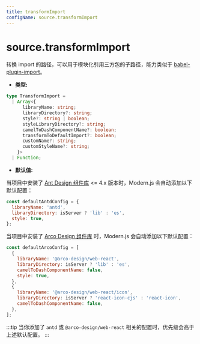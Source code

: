 ```yaml
---
title: transformImport
configName: source.transformImport
---
```


# source.transformImport

转换 import 的路径，可以用于模块化引用三方包的子路径，能力类似于 [babel-plugin-import](https://www.npmjs.com/package/babel-plugin-import)。

- **类型:**

```ts
type TransformImport =
  | Array<{
      libraryName: string;
      libraryDirectory?: string;
      style?: string | boolean;
      styleLibraryDirectory?: string;
      camelToDashComponentName?: boolean;
      transformToDefaultImport?: boolean;
      customName?: string;
      customStyleName?: string;
    }>
  | Function;
```

- **默认值:**

当项目中安装了 [Ant Design 组件库](https://www.npmjs.com/package/antd) &lt;= 4.x 版本时，Modern.js 会自动添加以下默认配置：

```js
const defaultAntdConfig = {
  libraryName: 'antd',
  libraryDirectory: isServer ? 'lib' : 'es',
  style: true,
};
```

当项目中安装了 [Arco Design 组件库](https://www.npmjs.com/package/@arco-design/web-react) 时，Modern.js 会自动添加以下默认配置：

```js
const defaultArcoConfig = [
  {
    libraryName: '@arco-design/web-react',
    libraryDirectory: isServer ? 'lib' : 'es',
    camelToDashComponentName: false,
    style: true,
  },
  {
    libraryName: '@arco-design/web-react/icon',
    libraryDirectory: isServer ? 'react-icon-cjs' : 'react-icon',
    camelToDashComponentName: false,
  },
];
```

:::tip
当你添加了 `antd` 或 `@arco-design/web-react` 相关的配置时，优先级会高于上述默认配置。
:::


<RsbuildConig />
